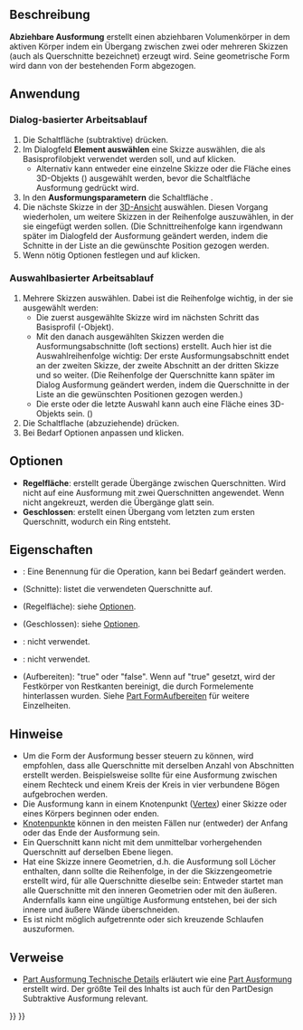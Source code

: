 <languages/>
{{Docnav/de
|[[PartDesign_Groove/de|Nut]]
|[[PartDesign_SubtractivePipe/de|Subtraktives Rohr]]
|[[PartDesign_Workbench/de|PartDesign]]
|IconL=PartDesign_Groove.svg
|IconR=PartDesign_SubtractivePipe.svg
|IconC=Workbench_PartDesign.svg
}}

{{GuiCommand/de
|Name=PartDesign SubtractiveLoft
|Name/de=PartDesign Ausformung
|MenuLocation=Part Design → Objekte abziehen → Ausformung
|Workbenches=[[PartDesign_Workbench/de|PartDesign]]
|Version=0.17
|SeeAlso=[[PartDesign_AdditiveLoft/de|PartDesign AdditiveAusformung]], [[PartDesign_SubtractivePipe/de|PartDesign SubtraktivesRohr]]
}}

<span id="Description"></span>
==Beschreibung==

'''Abziehbare Ausformung''' erstellt einen abziehbaren Volumenkörper in dem aktiven Körper indem ein Übergang zwischen zwei oder mehreren Skizzen (auch als Querschnitte bezeichnet) erzeugt wird. Seine geometrische Form wird dann von der bestehenden Form abgezogen. 

<span id="Usage"></span>
==Anwendung==

<span id="Dialog-based_workflow"></span>
=== Dialog-basierter Arbeitsablauf ===

# Die Schaltfläche (subtraktive) {{Button|[[File:PartDesign_SubtractiveLoft.svg|24px]] [[PartDesign_SubtractiveLoft/de|Ausformung]]}} drücken.
# Im Dialogfeld '''Element auswählen''' eine Skizze auswählen, die als Basisprofilobjekt verwendet werden soll, und auf {{Button|OK}} klicken.
#* Alternativ kann entweder eine einzelne Skizze oder die Fläche eines 3D-Objekts ({{Version/de|0.20}}) ausgewählt werden, bevor die Schaltfläche Ausformung gedrückt wird.
# In den '''Ausformungsparametern''' die Schaltfläche {{Button|Schnitt hinzufügen}}.
# Die nächste Skizze in der [[3D_view/de|3D-Ansicht]] auswählen. Diesen Vorgang wiederholen, um weitere Skizzen in der Reihenfolge auszuwählen, in der sie eingefügt werden sollen. (Die Schnittreihenfolge kann irgendwann später im Dialogfeld der Ausformung geändert werden, indem die Schnitte in der Liste an die gewünschte Position gezogen werden.
# Wenn nötig Optionen festlegen und auf {{Button|OK}} klicken.

<span id="Selection-based_workflow"></span>
=== Auswahlbasierter Arbeitsablauf ===

# Mehrere Skizzen auswählen. Dabei ist die Reihenfolge wichtig, in der sie ausgewählt werden:
#* Die zuerst ausgewählte Skizze wird im nächsten Schritt das Basisprofil (-Objekt).
#* Mit den danach ausgewählten Skizzen werden die Ausformungsabschnitte (loft sections) erstellt. Auch hier ist die Auswahlreihenfolge wichtig: Der erste Ausformungsabschnitt endet an der zweiten Skizze, der zweite Abschnitt an der dritten Skizze und so weiter. (Die Reihenfolge der Querschnitte kann später im Dialog Ausformung geändert werden, indem die Querschnitte in der Liste an die gewünschten Positionen gezogen werden.)
#* Die erste oder die letzte Auswahl kann auch eine Fläche eines 3D-Objekts sein. ({{Version/de|0.20}})
# Die Schaltflache (abzuziehende) {{Button|[[File:PartDesign_SubtractiveLoft.svg|24px]] [[PartDesign_SubtractiveLoft/de|Ausformung]]}} drücken.
# Bei Bedarf Optionen anpassen und {{Button|OK}} klicken.

<span id="Options"></span>
==Optionen==

* '''Regelfläche''': erstellt gerade Übergänge zwischen Querschnitten. Wird nicht auf eine Ausformung mit zwei Querschnitten angewendet. Wenn nicht angekreuzt, werden die Übergänge glatt sein.
* '''Geschlossen''': erstellt einen Übergang vom letzten zum ersten Querschnitt, wodurch ein Ring entsteht. {{Version/de|0.21}}

<span id="Properties"></span>
==Eigenschaften==

* {{PropertyData|Label}}: Eine Benennung für die Operation, kann bei Bedarf geändert werden.
* {{PropertyData|Sections}} (Schnitte): listet die verwendeten Querschnitte auf.
* {{PropertyData|Ruled}} (Regelfläche): siehe [[#Optionen|Optionen]].
* {{PropertyData|Closed}} (Geschlossen): siehe [[#Optionen|Optionen]].
* {{PropertyData|Midplane}}: nicht verwendet.
* {{PropertyData|Reversed}}: nicht verwendet.
* {{PropertyData|Refine}} (Aufbereiten): "true" oder "false". Wenn auf "true" gesetzt, wird der Festkörper von Restkanten bereinigt, die durch Formelemente hinterlassen wurden. Siehe  [[Part_RefineShape/de|Part FormAufbereiten]] für weitere Einzelheiten.

<span id="Notes"></span>
==Hinweise==

* Um die Form der Ausformung besser steuern zu können, wird empfohlen, dass alle Querschnitte mit derselben Anzahl von Abschnitten erstellt werden. Beispielsweise sollte für eine Ausformung zwischen einem Rechteck und einem Kreis der Kreis in vier verbundene Bögen aufgebrochen werden.
* Die Ausformung kann in einem Knotenpunkt ([[Glossary/de#Vertex|Vertex]]) einer Skizze oder eines Körpers beginnen oder enden. {{Version/de|0.20}}
* [[Glossary/de#Vertices|Knotenpunkte]] können in den meisten Fällen nur (entweder) der Anfang oder das Ende der Ausformung sein.
* Ein Querschnitt kann nicht mit dem unmittelbar vorhergehenden Querschnitt auf derselben Ebene liegen.
* Hat eine Skizze innere Geometrien, d.h. die Ausformung soll Löcher enthalten, dann sollte die Reihenfolge, in der die Skizzengeometrie erstellt wird, für alle Querschnitte dieselbe sein: Entweder startet man alle Querschnitte mit den inneren Geometrien oder mit den äußeren. Andernfalls kann eine ungültige Ausformung entstehen, bei der sich innere und äußere Wände überschneiden.
* Es ist nicht möglich aufgetrennte oder sich kreuzende Schlaufen auszuformen.

<span id="Links"></span>
==Verweise==

* [[Part Loft_Technical_Details/de|Part Ausformung Technische Details]] erläutert wie eine [[Part_Loft/de|Part Ausformung]] erstellt wird. Der größte Teil des Inhalts ist auch für den PartDesign Subtraktive Ausformung relevant.


{{Docnav/de
|[[PartDesign_Groove/de|Nut]]
|[[PartDesign_SubtractivePipe/de|Subtraktives Rohr]]
|[[PartDesign_Workbench/de|PartDesign]]
|IconL=PartDesign_Groove.svg
|IconR=PartDesign_SubtractivePipe.svg
|IconC=Workbench_PartDesign.svg
}}

{{PartDesign Tools navi{{#translation:}}}}
{{Userdocnavi{{#translation:}}}}